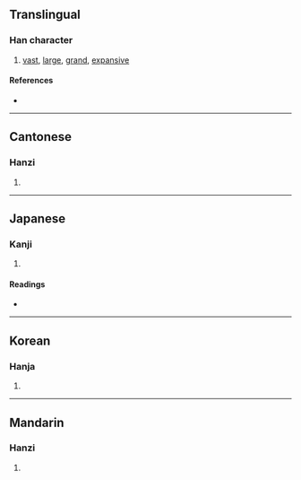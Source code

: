 {{character info/new}}
{{also|灏}}
==Translingual==

===Han character===
{{Han char|rn=85|rad=水|as=21|sn=24|four=31186|canj=EAFC,XEAFC|ids=⿰氵顥}}

# [[vast]], [[large]], [[grand]], [[expansive]]

====References====
* {{Han ref|kx=0663.460|dkj=18811|dj=1072.260|hdz=31797.130|uh=705D|ud=28765|bh=F8AF|bd=63663}}

----

==Cantonese==

===Hanzi===
{{yue-hanzi|jyut=|y=hou6|sim=灏}}

# {{defn|lang=yue|sort=水21}}

----

==Japanese==

===Kanji===
{{ja-kanji|grade=|rs=水21}}

# {{defn|lang=ja|sort=水21}}

====Readings====
* {{ja-readings|on=[[こう]] (kō), [[ごう]] (gō), [[かん]] (kan), [[こん]] (kon)|kun=[[まめじる]] (mamejiru)}}

----

==Korean==

===Hanja===
{{ko-hanja|hangeul=호|eumhun=|rv=ho|mr=ho|y=ho}}

# {{defn|lang=ko|sort=水21}}

----

==Mandarin==

===Hanzi===
{{cmn-hanzi|sim=灏|pin=[[hào]] ([[hao4]])|wg=hao<sup>4</sup>}}

# {{defn|lang=cmn|sort=水21}}